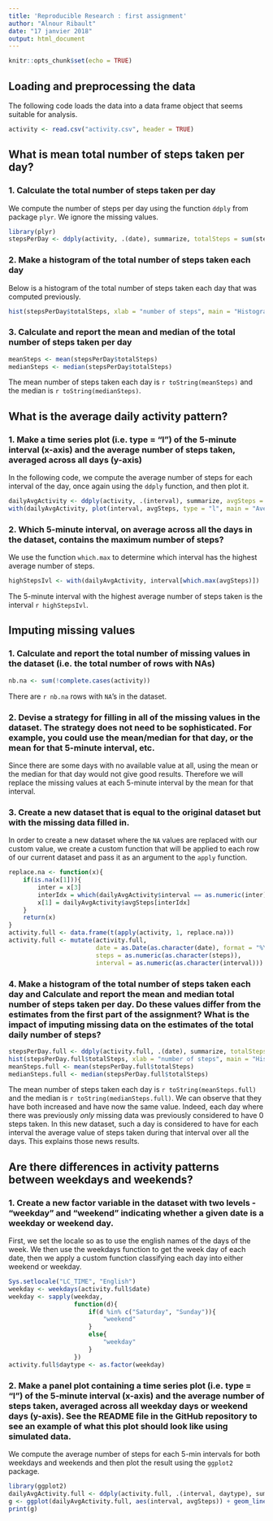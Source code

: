```yaml
---
title: 'Reproducible Research : first assignment'
author: "Alnour Ribault"
date: "17 janvier 2018"
output: html_document
---
```


```r
knitr::opts_chunk$set(echo = TRUE)
```

## Loading and preprocessing the data

The following code loads the data into a data frame object that seems suitable for analysis.

```r
activity <- read.csv("activity.csv", header = TRUE)
```

## What is mean total number of steps taken per day?

### 1. Calculate the total number of steps taken per day

We compute the number of steps per day using the function `ddply` from package `plyr`. We ignore the missing values.

```r
library(plyr)
stepsPerDay <- ddply(activity, .(date), summarize, totalSteps = sum(steps, na.rm = TRUE))
```

### 2. Make a histogram of the total number of steps taken each day

Below is a histogram of the total number of steps taken each day that was computed previously.

```r
hist(stepsPerDay$totalSteps, xlab = "number of steps", main = "Histogram of the total number of steps per day")
```

### 3. Calculate and report the mean and median of the total number of steps taken per day

```r
meanSteps <- mean(stepsPerDay$totalSteps)
medianSteps <- median(stepsPerDay$totalSteps)
```

The mean number of steps taken each day is `r toString(meanSteps)` and the median is `r toString(medianSteps)`.

## What is the average daily activity pattern?

### 1. Make a time series plot (i.e. type = "l") of the 5-minute interval (x-axis) and the average number of steps taken, averaged across all days (y-axis)

In the following code, we compute the average number of steps for each interval of the day, once again using the `ddply` function, and then plot it.

```r
dailyAvgActivity <- ddply(activity, .(interval), summarize, avgSteps = mean(steps, na.rm = TRUE))
with(dailyAvgActivity, plot(interval, avgSteps, type = "l", main = "Average number of steps taken for each interval of the day"))
```

### 2. Which 5-minute interval, on average across all the days in the dataset, contains the maximum number of steps?

We use the function `which.max` to determine which interval has the highest average number of steps.
```r
highStepsIvl <- with(dailyAvgActivity, interval[which.max(avgSteps)])
```
The 5-minute interval with the highest average number of steps taken is the interval `r highStepsIvl`.
    
## Imputing missing values

### 1. Calculate and report the total number of missing values in the dataset (i.e. the total number of rows with NAs)

```r
nb.na <- sum(!complete.cases(activity))
```
There are `r nb.na` rows with `NA`'s  in the dataset.

### 2. Devise a strategy for filling in all of the missing values in the dataset. The strategy does not need to be sophisticated. For example, you could use the mean/median for that day, or the mean for that 5-minute interval, etc.

Since there are some days with no available value at all, using the mean or the median for that day would not give good results. Therefore we will replace the missing values at each 5-minute interval by the mean for that interval.

### 3. Create a new dataset that is equal to the original dataset but with the missing data filled in.

In order to create a new dataset where the `NA` values are replaced with our custom value, we create a custom function that will be applied to each row of our current dataset and pass it as an argument to the `apply` function.

```r
replace.na <- function(x){
    if(is.na(x[1])){
        inter = x[3]
        interIdx = which(dailyAvgActivity$interval == as.numeric(inter))
        x[1] = dailyAvgActivity$avgSteps[interIdx]
    }
    return(x)
}
activity.full <- data.frame(t(apply(activity, 1, replace.na)))
activity.full <- mutate(activity.full, 
                        date = as.Date(as.character(date), format = "%Y-%m-%d"),
                        steps = as.numeric(as.character(steps)), 
                        interval = as.numeric(as.character(interval)))
```

### 4. Make a histogram of the total number of steps taken each day and Calculate and report the mean and median total number of steps taken per day. Do these values differ from the estimates from the first part of the assignment? What is the impact of imputing missing data on the estimates of the total daily number of steps?



```r
stepsPerDay.full <- ddply(activity.full, .(date), summarize, totalSteps = sum(steps, na.rm = TRUE))
hist(stepsPerDay.full$totalSteps, xlab = "number of steps", main = "Histogram of the number of steps per day with replaced missing values")
meanSteps.full <- mean(stepsPerDay.full$totalSteps)
medianSteps.full <- median(stepsPerDay.full$totalSteps)
```

The mean number of steps taken each day is `r toString(meanSteps.full)` and the median is `r toString(medianSteps.full)`.
We can observe that they have both increased and have now the same value. Indeed, each day where there was previously *only* missing data was previously considered to have 0 steps taken. In this new dataset, such a day is considered to have for each interval the average value of steps taken during that interval over all the days. This explains those news results.

## Are there differences in activity patterns between weekdays and weekends?

### 1. Create a new factor variable in the dataset with two levels - "weekday" and "weekend" indicating whether a given date is a weekday or weekend day.

First, we set the locale so as to use the english names of the days of the week.
We then use the weekdays function to get the week day of each date, then we apply a custom function classifying each day into either weekend or weekday. 

```r
Sys.setlocale("LC_TIME", "English")
weekday <- weekdays(activity.full$date)
weekday <- sapply(weekday,
                  function(d){
                      if(d %in% c("Saturday", "Sunday")){
                          "weekend"
                      }
                      else{
                          "weekday"
                      }
                  })
activity.full$daytype <- as.factor(weekday)
```


### 2. Make a panel plot containing a time series plot (i.e. type = "l") of the 5-minute interval (x-axis) and the average number of steps taken, averaged across all weekday days or weekend days (y-axis). See the README file in the GitHub repository to see an example of what this plot should look like using simulated data.

We compute the average number of steps for each 5-min intervals for both weekdays and weekends and then plot the result using the `ggplot2` package.

```r
library(ggplot2)
dailyAvgActivity.full <- ddply(activity.full, .(interval, daytype), summarize, avgSteps = mean(steps, na.rm = TRUE))
g <- ggplot(dailyAvgActivity.full, aes(interval, avgSteps)) + geom_line() + facet_grid(daytype ~ .) + labs(x = "Interval", y = "Number of steps", title = "Average number of steps by interval of the day for weekdays and weekends")
print(g)
```